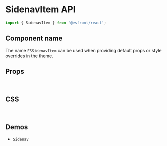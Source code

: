 
<Meta title="Components API/SidenavItem" />

# SidenavItem API

```js
import { SidenavItem } from '@esfront/react';
```

## Component name

The name `ESSidenavItem` can be used when providing default props or style overrides in the theme.

## Props

<TableInterface name="SidenavItemProps" variant="props" />

<br />

## CSS

<TableInterface name="SidenavItemClasses" variant="css" />

<br />

## Demos

<ul>
  <li>
    <LinkTo kind="components-sidenav" story="demo">
      <code>Sidenav</code>
    </LinkTo>
  </li>
</ul>
